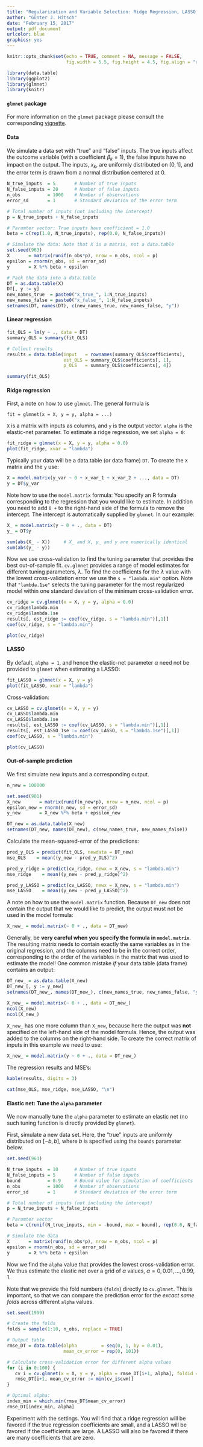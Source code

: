 ```yaml
---
title: "Regularization and Variable Selection: Ridge Regression, LASSO, and Elastic Net"
author: "Günter J. Hitsch"
date: "February 15, 2017"
output: pdf_document
urlcolor: blue
graphics: yes
---
```


```r
knitr::opts_chunk$set(echo = TRUE, comment = NA, message = FALSE,
                      fig.width = 5.5, fig.height = 4.5, fig.align = "right")
```

```r
library(data.table)
library(ggplot2)
library(glmnet)
library(knitr)
```




#### `glmnet` package

For more information on the `glmnet` package please consult the corresponding [vignette](https://web.stanford.edu/~hastie/Papers/Glmnet_Vignette.pdf).



#### Data

We simulate a data set with "true" and "false" inputs. The true inputs affect the outcome variable (with a coefficient $\beta_k=1$), the false inputs have no impact on the output. The inputs, $x_k$, are uniformly distributed on $[0,1]$, and the error term is drawn from a normal distribution centered at 0.

```r
N_true_inputs  = 5       # Number of true inputs
N_false_inputs = 20      # Number of false inputs
n_obs          = 1000    # Number of observations
error_sd       = 1       # Standard deviation of the error term

# Total number of inputs (not including the intercept)
p = N_true_inputs + N_false_inputs

# Paramter vector: True inputs have coefficient = 1.0
beta = c(rep(1.0, N_true_inputs), rep(0.0, N_false_inputs))

# Simulate the data: Note that X is a matrix, not a data.table
set.seed(963)
X       = matrix(runif(n_obs*p), nrow = n_obs, ncol = p)
epsilon = rnorm(n_obs, sd = error_sd)
y       = X %*% beta + epsilon

# Pack the data into a data.table
DT = as.data.table(X)
DT[, y := y]
new_names_true  = paste0("x_true_", 1:N_true_inputs)
new_names_false = paste0("x_false_", 1:N_false_inputs)
setnames(DT, names(DT), c(new_names_true, new_names_false, "y"))
```



#### Linear regression

```r
fit_OLS = lm(y ~ ., data = DT)
summary_OLS = summary(fit_OLS)

# Collect results
results = data.table(input   = rownames(summary_OLS$coefficients),
                     est_OLS = summary_OLS$coefficients[, 1],
                     p_OLS   = summary_OLS$coefficients[, 4])

summary(fit_OLS)
```



#### Ridge regression

First, a note on how to use `glmnet`. The general formula is

```{}
fit = glmnet(x = X, y = y, alpha = ...)
```

`X` is a matrix with inputs as columns, and `y` is the output vector. `alpha` is the elastic-net parameter. To estimate a ridge regression, we set `alpha = 0`:

```r
fit_ridge = glmnet(x = X, y = y, alpha = 0.0)
plot(fit_ridge, xvar = "lambda")
```

\medskip

Typically your data will be a data.table (or data frame) `DT`. To create the `X` matrix and the `y` use:

```r
X = model.matrix(y_var ~ 0 + x_var_1 + x_var_2 + ..., data = DT)
y = DT$y_var
```

Note how to use the `model.matrix` formula: You specify an R formula corresponding to the regression that you would like to estimate. In addition you need to add `0 +` to the right-hand side of the formula to remove the intercept. The intercept is automatically supplied by `glmnet`. In our example:

\medskip

```r
X_ = model.matrix(y ~ 0 + ., data = DT)
y_ = DT$y

sum(abs(X_ - X))     # X_ and X, y_ and y are numerically identical
sum(abs(y_ - y))
```

\medskip

Now we use cross-validation to find the tuning parameter that provides the best out-of-sample fit. `cv.glmnet` provides a range of model estimates for different tuning parameters, $\lambda$. To find the coefficients for the $\lambda$ value with the lowest cross-validation error we use the `s = "lambda.min"` option. Note that `"lambda.1se"` selects the tuning parameter for the most regularized model within one standard deviation of the minimum cross-validation error.

```r
cv_ridge = cv.glmnet(x = X, y = y, alpha = 0.0)
cv_ridge$lambda.min
cv_ridge$lambda.1se
results[, est_ridge := coef(cv_ridge, s = "lambda.min")[,1]]
coef(cv_ridge, s = "lambda.min")
```

```r
plot(cv_ridge)
```



#### LASSO

By default, `alpha = 1`, and hence the elastic-net parameter $\alpha$ need not be provided to `glmnet` when estimating a LASSO:

```r
fit_LASSO = glmnet(x = X, y = y)
plot(fit_LASSO, xvar = "lambda")
```

Cross-validation:

```r
cv_LASSO = cv.glmnet(x = X, y = y)
cv_LASSO$lambda.min
cv_LASSO$lambda.1se
results[, est_LASSO := coef(cv_LASSO, s = "lambda.min")[,1]]
results[, est_LASSO_1se := coef(cv_LASSO, s = "lambda.1se")[,1]]
coef(cv_LASSO, s = "lambda.min")
```

```r
plot(cv_LASSO)
```



#### Out-of-sample prediction

We first simulate new inputs and a corresponding output.

```r
n_new = 100000

set.seed(901)
X_new       = matrix(runif(n_new*p), nrow = n_new, ncol = p)
epsilon_new = rnorm(n_new, sd = error_sd)
y_new       = X_new %*% beta + epsilon_new

DT_new = as.data.table(X_new)
setnames(DT_new, names(DT_new), c(new_names_true, new_names_false))
```

Calculate the mean-squared-error of the predictions:

```r
pred_y_OLS = predict(fit_OLS, newdata = DT_new)
mse_OLS    = mean((y_new - pred_y_OLS)^2)

pred_y_ridge = predict(cv_ridge, newx = X_new, s = "lambda.min")
mse_ridge    = mean((y_new - pred_y_ridge)^2)

pred_y_LASSO = predict(cv_LASSO, newx = X_new, s = "lambda.min")
mse_LASSO    = mean((y_new - pred_y_LASSO)^2)
```

\medskip 

A note on how to use the `model.matrix` function. Because `DT_new` does not contain the output that we would like to predict, the output must not be used in the model formula:

```r
X_new_ = model.matrix(~ 0 + ., data = DT_new)
```

Generally, be **very careful when you specify the formula in `model.matrix`**. The resulting matrix needs to contain exactly the same variables as in the original regression, and the columns need to be in the correct order, corresponding to the order of the variables in the matrix that was used to estimate the model! One common mistake *if* your data.table (data frame) contains an output:

```r
DT_new_ = as.data.table(X_new)
DT_new_[, y := y_new]
setnames(DT_new_, names(DT_new_), c(new_names_true, new_names_false, "y"))
```

```r
X_new_ = model.matrix(~ 0 + ., data = DT_new_)
ncol(X_new)
ncol(X_new_)
```

`X_new_` has one more column than `X_new`, because here the output was **not** specified on the left-hand side of the model formula. Hence, the output was added to the columns on the right-hand side. To create the correct matrix of inputs in this example we need to use:

```r
X_new_ = model.matrix(y ~ 0 + ., data = DT_new_)
```

\medskip

The regression results and MSE's:

```r
kable(results, digits = 3)
```

```r
cat(mse_OLS, mse_ridge, mse_LASSO, "\n")
```



\newpage

#### Elastic net: Tune the `alpha` parameter

We now manually tune the `alpha` parameter to estimate an elastic net (no such tuning function is directly provided by `glmnet`).

First, simulate a new data set. Here, the "true" inputs are uniformly distributed on $[-b, b]$, where $b$ is specified using the `bounds` parameter below.

```r
set.seed(963)

N_true_inputs  = 10      # Number of true inputs
N_false_inputs = 5       # Number of false inputs
bound          = 0.9     # Bound value for simulation of coefficients
n_obs          = 1000    # Number of observations
error_sd       = 1       # Standard deviation of the error term

# Total number of inputs (not including the intercept)
p = N_true_inputs + N_false_inputs

# Paramter vector
beta = c(runif(N_true_inputs, min = -bound, max = bound), rep(0.0, N_false_inputs))

# Simulate the data
X       = matrix(runif(n_obs*p), nrow = n_obs, ncol = p)
epsilon = rnorm(n_obs, sd = error_sd)
y       = X %*% beta + epsilon
```

\medskip

Now we find the `alpha` value that provides the lowest cross-validation error. We thus estimate the elastic net over a grid of $\alpha$ values, $\alpha = 0,0.01, \dots, 0.99,1$.

Note that we provide the fold numbers (`folds`) directly to `cv.glmnet`. This is important, so that we can compare the prediction error for the *excact same folds* across different `alpha` values.

```r
set.seed(1999)

# Create the folds
folds = sample(1:10, n_obs, replace = TRUE)

# Output table
rmse_DT = data.table(alpha         = seq(0, 1, by = 0.01),
                     mean_cv_error = rep(0, 101))

# Calculate cross-validation error for different alpha values
for (i in 0:100) {
   cv_i = cv.glmnet(x = X, y = y, alpha = rmse_DT[i+1, alpha], foldid = folds)
   rmse_DT[i+1, mean_cv_error := min(cv_i$cvm)]
}

# Optimal alpha:
index_min = which.min(rmse_DT$mean_cv_error)
rmse_DT[index_min, alpha]
```

Experiment with the settings. You will find that a ridge regression will be favored if the true regression coefficients are small, and a LASSO will be favored if the coefficients are large. A LASSO will also be favored if there are many coefficients that are zero.


